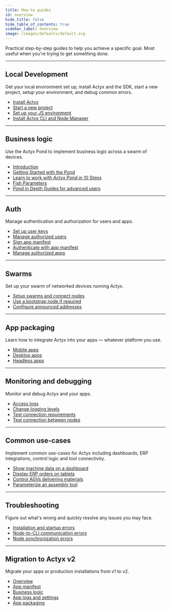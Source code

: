 ```yaml
---
title: How-to guides
id: overview
hide_title: false
hide_table_of_contents: true
sidebar_label: Overview
image: /images/defaults/default.svg
---
```


Practical step-by-step guides to help you achieve a specific goal. Most useful when you're trying to get something done.

---

## Local Development

Get your local environment set up; install Actyx and the SDK, start a new project, setup your environment, and debug common errors.

- [Install Actyx](./local-development/install-actyx.mdx)
- [Start a new project](../how-to/local-development/set-up-a-new-project.mdx)
- [Set up your JS environment](../how-to/local-development/set-up-your-environment.mdx)
- [Install Actyx CLI and Node Manager](./local-development/install-cli-node-manager.mdx)

---

## Business logic

Use the Actyx Pond to implement business logic across a swarm of devices.

- [Introduction](./actyx-pond/introduction.mdx)
- [Getting Started with the Pond](./actyx-pond/getting-started.mdx)
- [Learn to work with Actyx Pond in 10 Steps](./actyx-pond/guides/hello-world.mdx)
- [Fish Parameters](./actyx-pond/fish-parameters/on-event.mdx)
- [Pond in Depth Guides for advanced users](./actyx-pond/in-depth/tag-type-checking.mdx)

---

## Auth

Manage authentication and authorization for users and apps.

- [Set up user keys](./auth/set-up-user-keys)
- [Manage authorized users](./auth/manage-authorized-users)
- [Sign app manifest](./auth/sign-app-manifest)
- [Authenticate with app manifest](./auth/authenticate-with-app-manifest)
- [Manage authorized apps](./auth/manage-authorized-apps)

---

## Swarms

Set up your swarm of networked devices running Actyx.

- [Setup swarms and connect nodes](./swarms/setup-swarm.mdx)
- [Use a bootstrap node if required](./swarms/setup-bootstrap-node.mdx)
- [Configure announced addresses](./swarms/configure-announced-addresses)

---

## App packaging

Learn how to integrate Actyx into your apps — whatever platform you use.

- [Mobile apps](./packaging/mobile-apps.mdx)
- [Desktop apps](./packaging/desktop-apps.mdx)
- [Headless apps](./packaging/headless-apps.mdx)

---

## Monitoring and debugging

Monitor and debug Actyx and your apps.

- [Access logs](./monitoring-debugging/access-logs)
- [Change logging levels](./monitoring-debugging/logging-levels)
- [Test connection requirements](./monitoring-debugging/network-requirements)
- [Test connection between nodes](./monitoring-debugging/node-connections)
  <!-- - [Publish and access logs from your apps](./monitoring-debugging/app-logs.mdx) -->
  <!-- - [Use the Actyx connectivity status for debugging](./monitoring-debugging/connectivity-status.mdx) -->
  <!-- - [Use 3rd party deployment tools to monitoring](./monitoring-debugging/mobile-device-management.mdx) -->
  <!-- - [Accelerate your workflow with bash](./monitoring-debugging/bash.mdx) -->

---

## Common use-cases

Implement common use-cases for Actyx including dashboards, ERP integrations, control logic and tool connectivity.

- [Show machine data on a dashboard](./common-use-cases/show-data-on-a-dashboard.mdx)
- [Display ERP orders on tablets](./common-use-cases/display-erp-orders-on-tablets.mdx)
- [Control AGVs delivering materials](./common-use-cases/control-agvs.mdx)
- [Parameterize an assembly tool](./common-use-cases/parameterise-assembly-tool.mdx)

---

## Troubleshooting

Figure out what's wrong and quickly resolve any issues you may face.

- [Installation and startup errors](./troubleshooting/installation-and-startup)
- [Node-to-CLI communication errors](./troubleshooting/node-to-cli-communication)
- [Node synchronization errors](./troubleshooting/node-synchronization)

---

## Migration to Actyx v2

Migrate your apps or production installations from v1 to v2.

- [Overview](./migration/migration-overview)
- [App manifest](./migration/migrate-app-manifest)
- [Business logic](./migration/migrate-business-logic)
- [App logs and settings](./migration/migrate-app-logs-and-settings)
- [App packaging](./migration/migrate-app-packaging)


<NPS />

